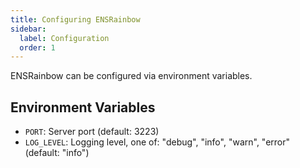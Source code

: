 ```yaml
---
title: Configuring ENSRainbow
sidebar:
  label: Configuration
  order: 1
---
```


ENSRainbow can be configured via environment variables.

## Environment Variables

- `PORT`: Server port (default: 3223)
- `LOG_LEVEL`: Logging level, one of: "debug", "info", "warn", "error" (default: "info")
